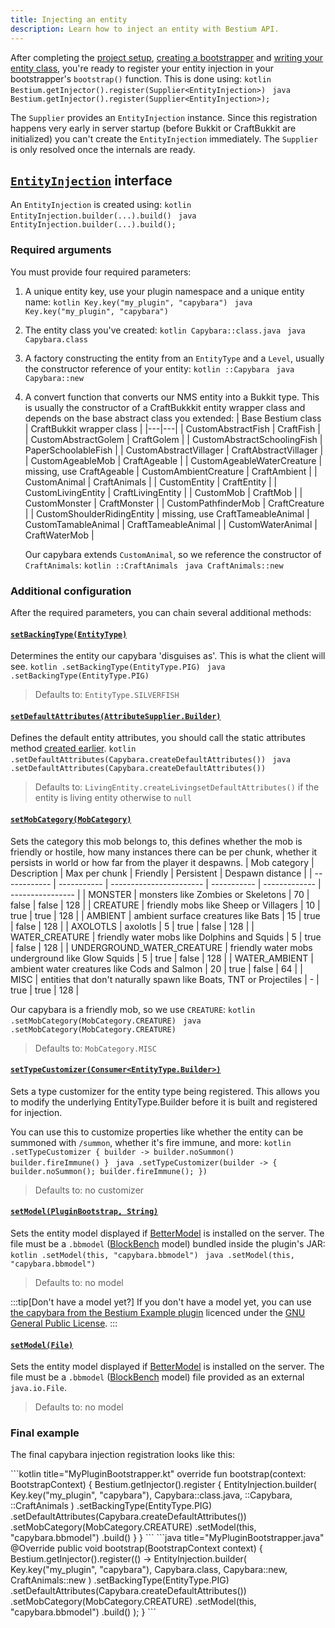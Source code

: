 ```yaml
---
title: Injecting an entity
description: Learn how to inject an entity with Bestium API.
---
```



After completing the [project setup](../project-setup), [creating a bootstrapper](../project-setup#creating-a-bootstrapper)
and [writing your entity class](../coding-entity), you're ready to register your entity injection in your bootstrapper's `bootstrap()` function.
This is done using:
<Tabs syncKey="lang">
    <TabItem label="Kotlin">
        ```kotlin
        Bestium.getInjector().register(Supplier<EntityInjection>)
        ```
    </TabItem>
    <TabItem label="Java">
        ```java
        Bestium.getInjector().register(Supplier<EntityInjection>);
        ```
    </TabItem>
</Tabs>

The `Supplier` provides an `EntityInjection` instance. Since this registration happens very early in server startup (before Bukkit or CraftBukkit are initialized)
you can't create the `EntityInjection` immediately. The `Supplier` is only resolved once the internals are ready.

## [`EntityInjection`](jd::cz.jeme.bestium.api.inject.EntityInjection) interface

An `EntityInjection` is created using:
<Tabs syncKey="lang">
    <TabItem label="Kotlin">
        ```kotlin
        EntityInjection.builder(...).build()
        ```
    </TabItem>
    <TabItem label="Java">
        ```java
        EntityInjection.builder(...).build();
        ```
    </TabItem>
</Tabs>

### Required arguments

You must provide four required parameters:
1. A unique entity key, use your plugin namespace and a unique entity name:
    <Tabs syncKey="lang">
        <TabItem label="Kotlin">
            ```kotlin
            Key.key("my_plugin", "capybara")
            ```
        </TabItem>
        <TabItem label="Java">
            ```java
            Key.key("my_plugin", "capybara")
            ```
        </TabItem>
    </Tabs>
2. The entity class you've created:
    <Tabs syncKey="lang">
        <TabItem label="Kotlin">
            ```kotlin
            Capybara::class.java
            ```
        </TabItem>
        <TabItem label="Java">
            ```java
            Capybara.class
            ```
        </TabItem>
    </Tabs>
3. A factory constructing the entity from an `EntityType` and a `Level`, usually the constructor reference of your entity:
    <Tabs syncKey="lang">
        <TabItem label="Kotlin">
            ```kotlin
            ::Capybara
            ```
        </TabItem>
        <TabItem label="Java">
            ```java
            Capybara::new
            ```
        </TabItem>
    </Tabs>
4. A convert function that converts our NMS entity into a Bukkit type. This is usually the constructor of a CraftBukkkit entity wrapper class and depends on the base abstract class you extended:
    | Base Bestium class | CraftBukkit wrapper class |
    |---|---|
    | CustomAbstractFish | CraftFish |
    | CustomAbstractGolem | CraftGolem |
    | CustomAbstractSchoolingFish | PaperSchoolableFish |
    | CustomAbstractVillager | CraftAbstractVillager |
    | CustomAgeableMob | CraftAgeable |
    | CustomAgeableWaterCreature | missing, use CraftAgeable
    | CustomAmbientCreature | CraftAmbient |
    | CustomAnimal | CraftAnimals |
    | CustomEntity | CraftEntity |
    | CustomLivingEntity | CraftLivingEntity |
    | CustomMob | CraftMob |
    | CustomMonster | CraftMonster |
    | CustomPathfinderMob | CraftCreature |
    | CustomShoulderRidingEntity | missing, use CraftTameableAnimal
    | CustomTamableAnimal | CraftTameableAnimal |
    | CustomWaterAnimal | CraftWaterMob |

    Our capybara extends `CustomAnimal`, so we reference the constructor of `CraftAnimals`:
    <Tabs syncKey="lang">
        <TabItem label="Kotlin">
            ```kotlin
            ::CraftAnimals
            ```
        </TabItem>
        <TabItem label="Java">
            ```java
            CraftAnimals::new
            ```
        </TabItem>
    </Tabs>

### Additional configuration
After the required parameters, you can chain several additional methods:

#### [`setBackingType(EntityType)`](jd::cz.jeme.bestium.api.inject.EntityInjection.Builder#setBackingType(net.minecraft.world.entity.EntityType))
Determines the entity our capybara 'disguises as'. This is what the client will see.
<Tabs syncKey="lang">
    <TabItem label="Kotlin">
        ```kotlin
        .setBackingType(EntityType.PIG)
        ```
    </TabItem>
    <TabItem label="Java">
        ```java
        .setBackingType(EntityType.PIG)
        ```
    </TabItem>
</Tabs>
> Defaults to: `EntityType.SILVERFISH`

#### [`setDefaultAttributes(AttributeSupplier.Builder)`](jd::cz.jeme.bestium.api.inject.EntityInjection.Builder#setDefaultAttributes(net.minecraft.world.entity.ai.attributes.AttributeSupplier))
Defines the default entity attributes, you should call the static attributes method [created earlier](../coding-entity#add-default-attributes).
<Tabs syncKey="lang">
    <TabItem label="Kotlin">
        ```kotlin
        .setDefaultAttributes(Capybara.createDefaultAttributes())
        ```
    </TabItem>
    <TabItem label="Java">
        ```java
        .setDefaultAttributes(Capybara.createDefaultAttributes())
        ```
    </TabItem>
</Tabs>
> Defaults to: `LivingEntity.createLivingsetDefaultAttributes()` if the entity is living entity otherwise to `null`

#### [`setMobCategory(MobCategory)`](jd::cz.jeme.bestium.api.inject.EntityInjection.Builder#setMobCategory(net.minecraft.world.entity.MobCategory))
Sets the category this mob belongs to, this defines whether the mob is friendly or hostile, how many instances there can be per chunk, whether it persists in world or how far from the player it despawns.
| Mob category | Description | Max per chunk | Friendly | Persistent | Despawn distance |
| ------------ | ----------- | ----------------------- | ----------- | ------------- | ---------------- | 
| MONSTER | monsters like Zombies or Skeletons | 70    | false       | false         | 128 |
| CREATURE | friendly mobs like Sheep or Villagers | 10 | true       | true          | 128 |
| AMBIENT | ambient surface creatures like Bats | 15   | true        | false         | 128 |
| AXOLOTLS | axolotls        | 5                       | true        | false         | 128 |
| WATER_CREATURE | friendly water mobs like Dolphins and Squids | 5 | true | false   | 128 |
| UNDERGROUND_WATER_CREATURE | friendly water mobs underground like Glow Squids | 5 | true | false | 128 |
| WATER_AMBIENT | ambient water creatures like Cods and Salmon | 20 | true | false | 64 |
| MISC | entities that don't naturally spawn like Boats, TNT or Projectiles | - | true | true | 128 |

Our capybara is a friendly mob, so we use `CREATURE`:
<Tabs syncKey="lang">
    <TabItem label="Kotlin">
        ```kotlin
        .setMobCategory(MobCategory.CREATURE)
        ```
    </TabItem>
    <TabItem label="Java">
        ```java
        .setMobCategory(MobCategory.CREATURE)
        ```
    </TabItem>
</Tabs>
> Defaults to: `MobCategory.MISC`

#### [`setTypeCustomizer(Consumer<EntityType.Builder>)`](jd::cz.jeme.bestium.api.inject.EntityInjection.Builder#setTypeCustomizer(java.util.function.Consumer))
Sets a type customizer for the entity type being registered. This allows you to modify the underlying EntityType.Builder before it is built and registered for injection.

You can use this to customize properties like whether the entity can be summoned with `/summon`, whether it's fire immune, and more:
<Tabs syncKey="lang">
    <TabItem label="Kotlin">
        ```kotlin
        .setTypeCustomizer { builder ->
            builder.noSummon()
            builder.fireImmune()
        }
        ```
    </TabItem>
    <TabItem label="Java">
        ```java
        .setTypeCustomizer(builder -> {
            builder.noSummon();
            builder.fireImmune();
        })
        ```
    </TabItem>
</Tabs>
> Defaults to: no customizer

#### [`setModel(PluginBootstrap, String)`](jd::cz.jeme.bestium.api.inject.EntityInjection.Builder#setModel(io.papermc.paper.plugin.bootstrap.PluginBootstrap,java.lang.String))
Sets the entity model displayed if [BetterModel](https://github.com/toxicity188/BetterModel) is installed on the server.
The file must be a `.bbmodel` ([BlockBench](https://www.blockbench.net/) model) bundled inside the plugin's JAR:
<Tabs syncKey="lang">
    <TabItem label="Kotlin">
        ```kotlin
        .setModel(this, "capybara.bbmodel")
        ```
    </TabItem>
    <TabItem label="Java">
        ```java
        .setModel(this, "capybara.bbmodel")
        ```
    </TabItem>
</Tabs>
> Defaults to: no model

:::tip[Don't have a model yet?]
If you don't have a model yet, you can use
[the capybara from the Bestium Example plugin](https://github.com/huzvanec/BestiumExample/blob/master/src/main/resources/models/capybara.bbmodel) 
licenced under the [GNU General Public License](https://www.gnu.org/licenses/gpl-3.0.html).
:::

#### [`setModel(File)`](jd::cz.jeme.bestium.api.inject.EntityInjection.Builder#setModel(java.io.File))
Sets the entity model displayed if [BetterModel](https://github.com/toxicity188/BetterModel) is installed on the server.
The file must be a `.bbmodel` ([BlockBench](https://www.blockbench.net/) model) file provided as an external `java.io.File`.
> Defaults to: no model

### Final example

The final capybara injection registration looks like this:

<Tabs syncKey="lang">
    <TabItem label="Kotlin">
        ```kotlin title="MyPluginBootstrapper.kt"
        override fun bootstrap(context: BootstrapContext) {
            Bestium.getInjector().register {
                EntityInjection.builder(
                    Key.key("my_plugin", "capybara"),
                    Capybara::class.java,
                    ::Capybara,
                    ::CraftAnimals
                )
                .setBackingType(EntityType.PIG)
                .setDefaultAttributes(Capybara.createDefaultAttributes())
                .setMobCategory(MobCategory.CREATURE)
                .setModel(this, "capybara.bbmodel")
                .build()
            }
        }
        ```
    </TabItem>
    <TabItem label="Java">
        ```java title="MyPluginBootstrapper.java"
        @Override
        public void bootstrap(BootstrapContext context) {
            Bestium.getInjector().register(() -> EntityInjection.builder(
                                    Key.key("my_plugin", "capybara"),
                                    Capybara.class,
                                    Capybara::new,
                                    CraftAnimals::new
                            )
                            .setBackingType(EntityType.PIG)
                            .setDefaultAttributes(Capybara.createDefaultAttributes())
                            .setMobCategory(MobCategory.CREATURE)
                            .setModel(this, "capybara.bbmodel")
                            .build()
            );
        }
        ```
    </TabItem>
</Tabs>